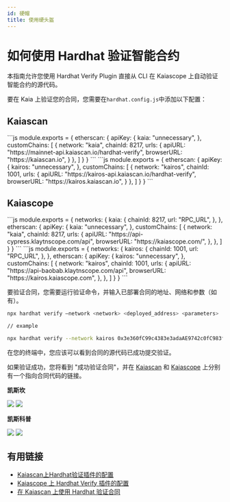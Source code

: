 ```yaml
---
id: 硬帽
title: 使用硬头盔
---
```



# 如何使用 Hardhat 验证智能合约

本指南允许您使用 Hardhat Verify Plugin 直接从 CLI 在 Kaiascope 上自动验证智能合约的源代码。

要在 Kaia 上验证您的合同，您需要在`hardhat.config.js`中添加以下配置：

## Kaiascan

<Tabs>
  <TabItem value="kaia-mainnet" label="主网">
    ```js
    module.exports = {
      etherscan: {
          apiKey: {
            kaia: "unnecessary",
          },
          customChains: [
            {
              network: "kaia",
              chainId: 8217,
              urls: {
                apiURL: "https://mainnet-api.kaiascan.io/hardhat-verify",
                browserURL: "https://kaiascan.io",
              }
            },
          ]
        }
    }
    ```
  </TabItem>

  <TabItem value="开罗测试网" label="启示录">
    ```js
    module.exports = {
      etherscan: {
          apiKey: {
            kairos: "unnecessary",
          },
          customChains: [
            {
              network: "kairos",
              chainId: 1001,
              urls: {
                apiURL: "https://kairos-api.kaiascan.io/hardhat-verify",
                browserURL: "https://kairos.kaiascan.io",
              }
            },
          ]
        }
    }
    ```
  </TabItem>
</Tabs>

## Kaiascope

<Tabs>
  <TabItem value="kaia-mainnet" label="主网">
    ```js
    module.exports = {
      networks: {
        kaia: {
          chainId: 8217,
          url: "RPC_URL",
        },
      },
      etherscan: {
        apiKey: {
          kaia: "unnecessary",
        },
        customChains: [
          {
            network: "kaia",
            chainId: 8217,
            urls: {
              apiURL: "https://api-cypress.klaytnscope.com/api",
              browserURL: "https://kaiascope.com/",
            },
          },
        ]
      }
    }
    ```
  </TabItem>

  <TabItem value="开罗测试网" label="启示录">
    ```js
    module.exports = {
      networks: {
        kairos: {
          chainId: 1001,
          url: "RPC_URL",
        },
      },
      etherscan: {
        apiKey: {
          kairos: "unnecessary",
        },
        customChains: [
          {
            network: "kairos",
            chainId: 1001,
            urls: {
              apiURL: "https://api-baobab.klaytnscope.com/api",
              browserURL: "https://kairos.kaiascope.com",
            },
          },
        ]
      }
    }
    ```
  </TabItem>
</Tabs>

要验证合同，您需要运行验证命令，并输入已部署合同的地址、网络和参数（如有）。

```bash
npx hardhat verify –network <network> <deployed_address> <parameters>

// example

npx hardhat verify --network kairos 0x3e360fC99c4383e3adaAE9742c0fC983fDAa0535
```

在您的终端中，您应该可以看到合同的源代码已成功提交验证。

如果验证成功，您将看到 "成功验证合同"，并在 [Kaiascan](https://kairos.kaiascan.io/address/0x3e360fC99c4383e3adaAE9742c0fC983fDAa0535?tabId=contract\&page=1) 和 [Kaiascope](https://baobab.klaytnscope.com/account/0x3e360fC99c4383e3adaAE9742c0fC983fDAa0535?tabId=contractCode) 上分别有一个指向合同代码的链接。

**凯斯坎**

![](/img/build/smart-contracts/verify/kaiascan-terminal.png)
![](/img/build/smart-contracts/verify/kaiascan-verify.png)

**凯斯科普**

![](/img/build/smart-contracts/verify/kaiascope-terminal.png)
![](/img/build/smart-contracts/verify/kaiascope-verify.png)

## 有用链接

* [Kaiascan上Hardhat验证插件的配置](https://docs.kaiascan.io/hardhat-verify)
* [Kaiascope 上 Hardhat Verify 插件的配置](https://docs.klaytnscope.com/contract/configuration-for-hardhat-verify-plugin)
* [在 Kaiascan 上使用 Hardhat 验证合同](https://klaytn.foundation/verifying-contracts-using-hardhat-on-klaytnscope)
